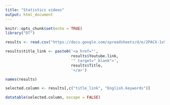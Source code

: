 ```yaml
---
title: "Statistics videos"
output: html_document
---
```


```r
knitr::opts_chunk$set(echo = TRUE)
library("DT")
```


```r
results <- read.csv("https://docs.google.com/spreadsheets/d/e/2PACX-1vSlE5LD2CN1cKgbrhBjAseRQfs-ic8nWzSjvDIHNYU4Eh9J56hsielJulXm9xdmsQ/pub?gid=353127445&single=true&output=csv")

results$title_link <- paste0('<a href="', 
                             results$Youtube.link,
                             '" target="_blank">',
                             results$Title,
                             '</a>')

names(results)

selected.column <- results[,c("title_link", "English.keywords")]

datatable(selected.column, escape = FALSE)
```

